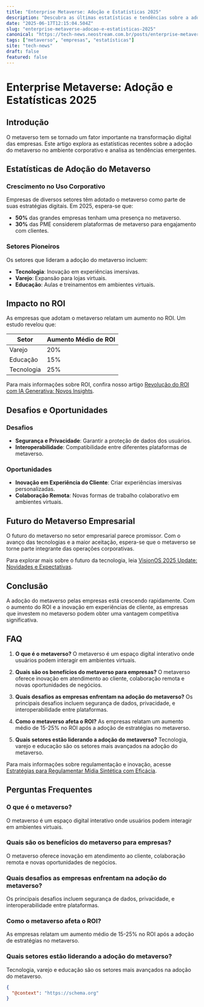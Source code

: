 ```yaml
---
title: "Enterprise Metaverse: Adoção e Estatísticas 2025"
description: "Descubra as últimas estatísticas e tendências sobre a adoção corporativa do metaverso em 2025. Um guia completo para empresas."
date: "2025-06-17T12:15:04.504Z"
slug: "enterprise-metaverse-adocao-e-estatisticas-2025"
canonical: "https://tech-news.neostream.com.br/posts/enterprise-metaverse-adocao-e-estatisticas-2025"
tags: ["metaverso", "empresas", "estatísticas"]
site: "tech-news"
draft: false
featured: false
---
```


# Enterprise Metaverse: Adoção e Estatísticas 2025

## Introdução

O metaverso tem se tornado um fator importante na transformação digital das empresas. Este artigo explora as estatísticas recentes sobre a adoção do metaverso no ambiente corporativo e analisa as tendências emergentes.

## Estatísticas de Adoção do Metaverso

### Crescimento no Uso Corporativo

Empresas de diversos setores têm adotado o metaverso como parte de suas estratégias digitais. Em 2025, espera-se que:

- **50%** das grandes empresas tenham uma presença no metaverso.
- **30%** das PME considerem plataformas de metaverso para engajamento com clientes.

### Setores Pioneiros

Os setores que lideram a adoção do metaverso incluem:

- **Tecnologia**: Inovação em experiências imersivas.
- **Varejo**: Expansão para lojas virtuais.
- **Educação**: Aulas e treinamentos em ambientes virtuais.

## Impacto no ROI

As empresas que adotam o metaverso relatam um aumento no ROI. Um estudo revelou que:

| Setor     | Aumento Médio de ROI |
|-----------|----------------------|
| Varejo    | 20%                  |
| Educação  | 15%                  |
| Tecnologia| 25%                  |

Para mais informações sobre ROI, confira nosso artigo [Revolução do ROI com IA Generativa: Novos Insights](/posts/revolucao-do-roi-com-ia-generativa-novos-insights).

## Desafios e Oportunidades

### Desafios

- **Segurança e Privacidade**: Garantir a proteção de dados dos usuários.
- **Interoperabilidade**: Compatibilidade entre diferentes plataformas de metaverso.

### Oportunidades

- **Inovação em Experiência do Cliente**: Criar experiências imersivas personalizadas.
- **Colaboração Remota**: Novas formas de trabalho colaborativo em ambientes virtuais.

## Futuro do Metaverso Empresarial

O futuro do metaverso no setor empresarial parece promissor. Com o avanço das tecnologias e a maior aceitação, espera-se que o metaverso se torne parte integrante das operações corporativas.

Para explorar mais sobre o futuro da tecnologia, leia [VisionOS 2025 Update: Novidades e Expectativas](/posts/visionos-2025-update-novidades-e-expectativas).

## Conclusão

A adoção do metaverso pelas empresas está crescendo rapidamente. Com o aumento do ROI e a inovação em experiências de cliente, as empresas que investem no metaverso podem obter uma vantagem competitiva significativa.

## FAQ

1. **O que é o metaverso?**
   O metaverso é um espaço digital interativo onde usuários podem interagir em ambientes virtuais.

2. **Quais são os benefícios do metaverso para empresas?**
   O metaverso oferece inovação em atendimento ao cliente, colaboração remota e novas oportunidades de negócios.

3. **Quais desafios as empresas enfrentam na adoção do metaverso?**
   Os principais desafios incluem segurança de dados, privacidade, e interoperabilidade entre plataformas.

4. **Como o metaverso afeta o ROI?**
   As empresas relatam um aumento médio de 15-25% no ROI após a adoção de estratégias no metaverso.

5. **Quais setores estão liderando a adoção do metaverso?**
   Tecnologia, varejo e educação são os setores mais avançados na adoção do metaverso.

Para mais informações sobre regulamentação e inovação, acesse [Estratégias para Regulamentar Mídia Sintética com Eficácia](/posts/estrategias-para-regulamentar-midia-sintetica-com-eficacia).

## Perguntas Frequentes

### O que é o metaverso?
O metaverso é um espaço digital interativo onde usuários podem interagir em ambientes virtuais.

### Quais são os benefícios do metaverso para empresas?
O metaverso oferece inovação em atendimento ao cliente, colaboração remota e novas oportunidades de negócios.

### Quais desafios as empresas enfrentam na adoção do metaverso?
Os principais desafios incluem segurança de dados, privacidade, e interoperabilidade entre plataformas.

### Como o metaverso afeta o ROI?
As empresas relatam um aumento médio de 15-25% no ROI após a adoção de estratégias no metaverso.

### Quais setores estão liderando a adoção do metaverso?
Tecnologia, varejo e educação são os setores mais avançados na adoção do metaverso.

```json
{
  "@context": "https://schema.org"
}
```